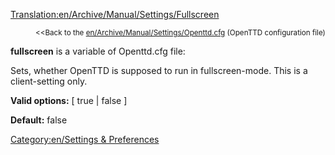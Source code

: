 [[Translation:en/Archive/Manual/Settings/Fullscreen]]

:<small><<Back to the [[en/Archive/Manual/Settings/Openttd.cfg]] (OpenTTD configuration file)</small>


'''fullscreen''' is a variable of Openttd.cfg file:

Sets, whether OpenTTD is supposed to run in fullscreen-mode.
This is a client-setting only.


'''Valid options:''' [ true | false ]

'''Default:''' false

[[Category:en/Settings & Preferences]]